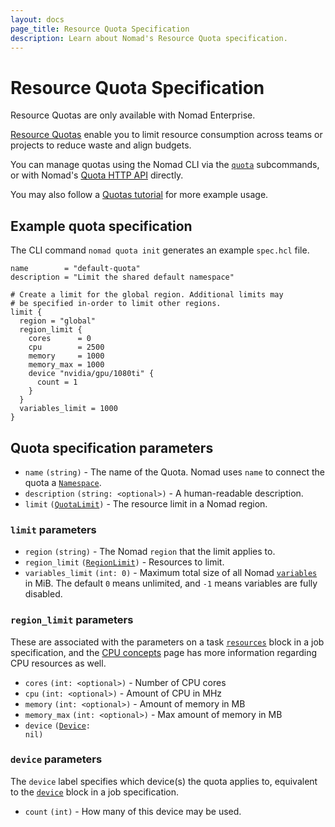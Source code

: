 ```yaml
---
layout: docs
page_title: Resource Quota Specification
description: Learn about Nomad's Resource Quota specification.
---
```


# Resource Quota Specification

<EnterpriseAlert>
Resource Quotas are only available with Nomad Enterprise.
</EnterpriseAlert>

[Resource Quotas][] enable you to limit resource consumption across teams or
projects to reduce waste and align budgets.

You can manage quotas using the Nomad CLI via the [`quota`][] subcommands,
or with Nomad's [Quota HTTP API][] directly.

You may also follow a [Quotas tutorial][] for more example usage.

## Example quota specification

The CLI command `nomad quota init` generates an example `spec.hcl` file.

```hcl
name        = "default-quota"
description = "Limit the shared default namespace"

# Create a limit for the global region. Additional limits may
# be specified in-order to limit other regions.
limit {
  region = "global"
  region_limit {
    cores      = 0
    cpu        = 2500
    memory     = 1000
    memory_max = 1000
    device "nvidia/gpu/1080ti" {
      count = 1
    }
  }
  variables_limit = 1000
}
```

## Quota specification parameters

- `name` `(string)` - The name of the Quota. Nomad uses `name` to connect the
quota a [`Namespace`][].
- `description` `(string: <optional>)` - A human-readable description.
- `limit` <code>([QuotaLimit](#limit-parameters))</code> - The resource limit
in a Nomad region.

### `limit` parameters

- `region` `(string)` - The Nomad `region` that the limit applies to.
- `region_limit` <code>([RegionLimit](#region_limit-parameters))</code> -
Resources to limit.
- `variables_limit` `(int: 0)` - Maximum total size of all Nomad
[`variables`][] in MiB. The default `0` means unlimited, and `-1` means
variables are fully disabled.

### `region_limit` parameters

These are associated with the parameters on a task [`resources`][]
block in a job specification, and the [CPU concepts][] page has more information
regarding CPU resources as well.

- `cores` `(int: <optional>)` - Number of CPU cores
- `cpu` `(int: <optional>)` - Amount of CPU in MHz
- `memory` `(int: <optional>)` - Amount of memory in MB
- `memory_max` `(int: <optional>)` - Max amount of memory in MB
- `device` <code>([Device](#device-parameters): nil)</code>

### `device` parameters

The `device` label specifies which device(s) the quota applies to,
equivalent to the [`device`][] block in a job specification.

- `count` `(int)` - How many of this device may be used.

[Resource Quotas]: /nomad/docs/enterprise#resource-quotas
[`quota`]: /nomad/docs/commands/quota
[Quota HTTP API]: /nomad/api-docs/quotas
[Quotas tutorial]: /nomad/tutorials/governance-and-policy/quotas
[`Namespace`]: /nomad/docs/other-specifications/namespace
[`variables`]: /nomad/docs/concepts/variables
[`resources`]: /nomad/docs/job-specification/resources
[CPU concepts]: /nomad/docs/concepts/cpu
[`device`]: /nomad/docs/job-specification/device#device-parameters
